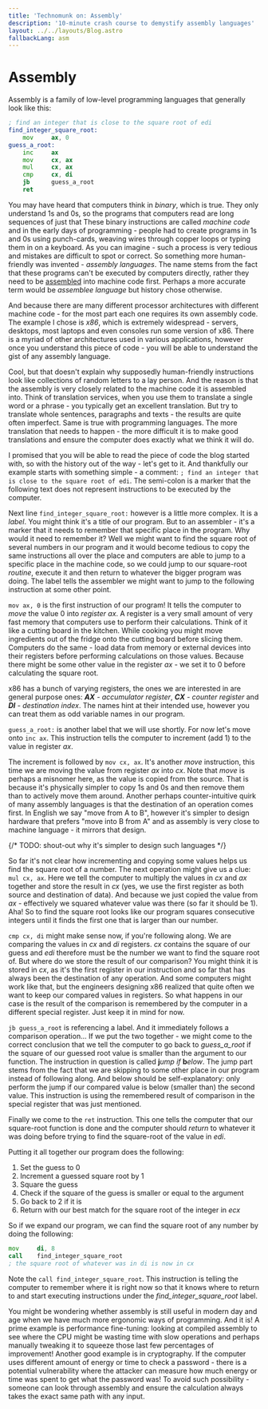 ```yaml
---
title: 'Technomunk on: Assembly'
description: '10-minute crash course to demystify assembly languages'
layout: ../../layouts/Blog.astro
fallbackLang: asm
---
```



# Assembly

Assembly is a family of low-level programming languages that generally look like this:
<AssemblyInterpreter arg="16,25,36,59,64">
```asm
; find an integer that is close to the square root of edi
find_integer_square_root:
    mov     ax, 0
guess_a_root:
    inc     ax
    mov     cx, ax
    mul     cx, ax
    cmp     cx, di
    jb      guess_a_root
    ret
```
</AssemblyInterpreter>

You may have heard that computers think in *binary*, which is true. They only understand 1s and 0s, so the programs that computers read are long sequences of just that These binary instructions are called <dfn>machine code</dfn> and in the early days of programming - people had to create programs in 1s and 0s using punch-cards, weaving wires through copper loops or typing them in on a keyboard. As you can imagine - such a process is very tedious and mistakes are difficult to spot or correct. So something more human-friendly was invented - <dfn>assembly languages</dfn>. The name stems from the fact that these programs can't be executed by computers directly, rather they need to be [assembled](https://www.britannica.com/topic/The-Preparation-of-Programs-for-an-Electronic-Digital-Computer) into machine code first. Perhaps a more accurate term would be *assemblee language* but history chose otherwise.
 
And because there are many different processor architectures with different machine code - for the most part each one requires its own assembly code. The example I chose is <dfn>x86</dfn>, which is extremely widespread - servers, desktops, most laptops and even consoles run some version of x86. There is a myriad of other architectures used in various applications, however once you understand this piece of code - you will be able to understand the gist of any assembly language.


Cool, but that doesn't explain why supposedly human-friendly instructions look like collections of random letters to a lay person. And the reason is that the assembly is very closely related to the machine code it is assembled into. Think of translation services, when you use them to translate a single word or a phrase - you typically get an excellent translation. But try to translate whole sentences, paragraphs and texts - the results are quite often imperfect. Same is true with programming languages. The more translation that needs to happen - the more difficult it is to make good translations and ensure the computer does exactly what we think it will do.

I promised that you will be able to read the piece of code the blog started with, so with the history out of the way - let's get to it. And thankfully our example starts with something simple - a comment: `; find an integer that is close to the square root of edi`. The semi-colon is a marker that the following text does not represent instructions to be executed by the computer.

Next line `find_integer_square_root:` however is a little more complex. It is a <dfn>label</dfn>. You might think it's a title of our program. But to an assembler - it's a marker that it needs to remember that specific place in the program. Why would it need to remember it? Well we might want to find the square root of several numbers in our program and it would become tedious to copy the same instructions all over the place and computers are able to jump to a specific place in the machine code, so we could jump to our square-root <dfn>routine</dfn>, execute it and then return to whatever the bigger program was doing. The label tells the assembler we might want to jump to the following instruction at some other point.

`mov ax, 0` is the first instruction of our program! It tells the computer to *move* the value 0 into <dfn>register</dfn> *ax*. A register is a very small amount of very fast memory that computers use to perform their calculations. Think of it like a cutting board in the kitchen. While cooking you might move ingredients out of the fridge onto the cutting board before slicing them. Computers do the same - load data from memory or external devices into their registers before performing calculations on those values. Because there might be some other value in the register *ax* - we set it to 0 before calculating the square root.

x86 has a bunch of varying registers, the ones we are interested in are general purpose ones: <dfn>**AX** - accumulator register</dfn>, <dfn>**CX** - counter register</dfn> and <dfn>**DI** - destination index</dfn>. The names hint at their intended use, however you can treat them as odd variable names in our program.

`guess_a_root:` is another label that we will use shortly. For now let's move onto `inc ax`. This instruction tells the computer to increment (add 1) to the value in register *ax*.

The increment is followed by `mov cx, ax`. It's another *move* instruction, this time we are moving the value from register *ax* into *cx*. Note that *move* is perhaps a misnomer here, as the value is copied from the source. That is because it's physically simpler to copy 1s and 0s and then remove them than to actively move them around. Another perhaps counter-intuitive quirk of many assembly languages is that the destination of an operation comes first. In English we say "move from A to B", however it's simpler to design hardware that prefers "move into B from A" and as assembly is very close to machine language - it mirrors that design.

{/* TODO: shout-out why it's simpler to design such languages */}

So far it's not clear how incrementing and copying some values helps us find the square root of a number. The next operation might give us a clue: `mul cx, ax`. Here we tell the computer to multiply the values in *cx* and *ax* together and store the result in *cx* (yes, we use the first register as both source and destination of data). And because we just copied the value from *ax* - effectively we squared whatever value was there (so far it should be 1). Aha! So to find the square root looks like our program squares consecutive integers until it finds the first one that is larger than our number.

`cmp cx, di` might make sense now, if you're following along. We are comparing the values in *cx* and *di* registers. *cx* contains the square of our guess and *edi* therefore must be the number we want to find the square root of. But where do we store the result of our comparison? You might think it is stored in *cx*, as it's the first register in our instruction and so far that has always been the destination of any operation. And some computers might work like that, but the engineers designing x86 realized that quite often we want to keep our compared values in registers. So what happens in our case is the result of the comparison is remembered by the computer in a different special register. Just keep it in mind for now.

`jb guess_a_root` is referencing a label. And it immediately follows a comparison operation... If we put the two together - we might come to the correct conclusion that we tell the computer to go back to *guess_a_root* if the square of our guessed root value is smaller than the argument to our function. The instruction in question is called **j***ump* *if* **b***elow*. The jump part stems from the fact that we are skipping to some other place in our program instead of following along. And below should be self-explanatory: only perform the jump if our compared value is below (smaller than) the second value. This instruction is using the remembered result of comparison in the special register that was just mentioned.

Finally we come to the `ret` instruction. This one tells the computer that our square-root function is done and the computer should *return* to whatever it was doing before trying to find the square-root of the value in *edi*.

Putting it all together our program does the following:
1. Set the guess to 0
2. Increment a guessed square root by 1
3. Square the guess
4. Check if the square of the guess is smaller or equal to the argument
5. Go back to 2 if it is
6. Return with our best match for the square root of the integer in *ecx*


So if we expand our program, we can find the square root of any number by doing the following:
```asm
mov     di, 8
call    find_integer_square_root
; the square root of whatever was in di is now in cx
```
Note the `call find_integer_square_root`. This instruction is telling the computer to remember where it is right now so that it knows where to return to and start executing instructions under the *find_integer_square_root* label.

You might be wondering whether assembly is still useful in modern day and age when we have much more ergonomic ways of programming. And it is! A prime example is performance fine-tuning: looking at compiled assembly to see where the CPU might be wasting time with slow operations and perhaps manually tweaking it to squeeze those last few percentages of improvement! Another good example is in cryptography. If the computer uses different amount of energy or time to check a password - there is a potential vulnerability where the attacker can measure how much energy or time was spent to get what the password was! To avoid such possibility - someone can look through assembly and ensure the calculation always takes the exact same path with any input.
